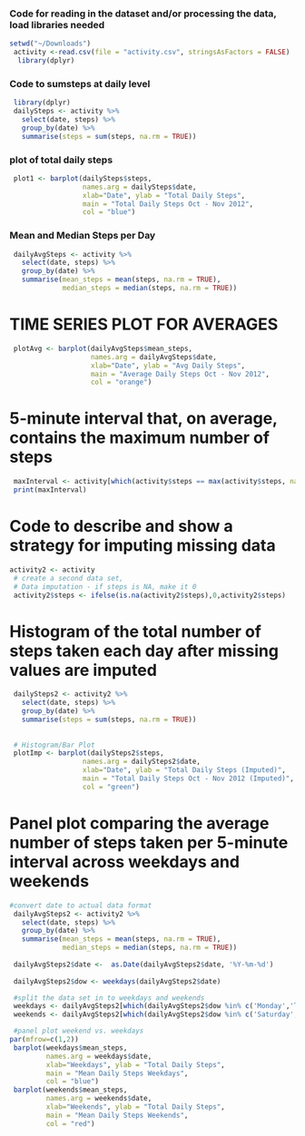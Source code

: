 
### Code for reading in the dataset and/or processing the data, load libraries needed

```r
setwd("~/Downloads")
 activity <-read.csv(file = "activity.csv", stringsAsFactors = FALSE) 
  library(dplyr)
```
### Code to sumsteps at daily level
```r
 library(dplyr)
 dailySteps <- activity %>%
   select(date, steps) %>%
   group_by(date) %>%
   summarise(steps = sum(steps, na.rm = TRUE))
```

### plot of total daily steps
```r
 plot1 <- barplot(dailySteps$steps,
                  names.arg = dailySteps$date,
                  xlab="Date", ylab = "Total Daily Steps",
                  main = "Total Daily Steps Oct - Nov 2012",
                  col = "blue")
```

### Mean and Median Steps per Day

```r
 dailyAvgSteps <- activity %>%
   select(date, steps) %>%
   group_by(date) %>%
   summarise(mean_steps = mean(steps, na.rm = TRUE),
             median_steps = median(steps, na.rm = TRUE))
```

# TIME SERIES PLOT FOR AVERAGES
```r
 plotAvg <- barplot(dailyAvgSteps$mean_steps,
                    names.arg = dailyAvgSteps$date,
                    xlab="Date", ylab = "Avg Daily Steps",
                    main = "Average Daily Steps Oct - Nov 2012",
                    col = "orange")
```

# 5-minute interval that, on average, contains the maximum number of steps

```r
 maxInterval <- activity[which(activity$steps == max(activity$steps, na.rm = TRUE)),]
 print(maxInterval)
```

# Code to describe and show a strategy for imputing missing data
```r
activity2 <- activity
 # create a second data set, 
 # Data imputation - if steps is NA, make it 0
 activity2$steps <- ifelse(is.na(activity2$steps),0,activity2$steps)
```

# Histogram of the total number of steps taken each day after missing values are imputed
```r
 dailySteps2 <- activity2 %>%
   select(date, steps) %>%
   group_by(date) %>%
   summarise(steps = sum(steps, na.rm = TRUE))
 
 
 # Histogram/Bar Plot
 plotImp <- barplot(dailySteps2$steps,
                  names.arg = dailySteps2$date,
                  xlab="Date", ylab = "Total Daily Steps (Imputed)",
                  main = "Total Daily Steps Oct - Nov 2012 (Imputed)",
                  col = "green")
```

# Panel plot comparing the average number of steps taken per 5-minute interval across weekdays and weekends 

```r
#convert date to actual data format 
 dailyAvgSteps2 <- activity2 %>%
   select(date, steps) %>%
   group_by(date) %>%
   summarise(mean_steps = mean(steps, na.rm = TRUE),
             median_steps = median(steps, na.rm = TRUE))
 
 dailyAvgSteps2$date <-  as.Date(dailyAvgSteps2$date, '%Y-%m-%d')
 
 dailyAvgSteps2$dow <- weekdays(dailyAvgSteps2$date)

 #split the data set in to weekdays and weekends
 weekdays <- dailyAvgSteps2[which(dailyAvgSteps2$dow %in% c('Monday','Tuesday','Wednesday','Thursday','Friday')),]
 weekends <- dailyAvgSteps2[which(dailyAvgSteps2$dow %in% c('Saturday','Sunday')),]

 #panel plot weekend vs. weekdays
par(mfrow=c(1,2))
 barplot(weekdays$mean_steps,
         names.arg = weekdays$date,
         xlab="Weekdays", ylab = "Total Daily Steps",
         main = "Mean Daily Steps Weekdays",
         col = "blue")
 barplot(weekends$mean_steps,
         names.arg = weekends$date,
         xlab="Weekends", ylab = "Total Daily Steps",
         main = "Mean Daily Steps Weekends",
         col = "red")


```